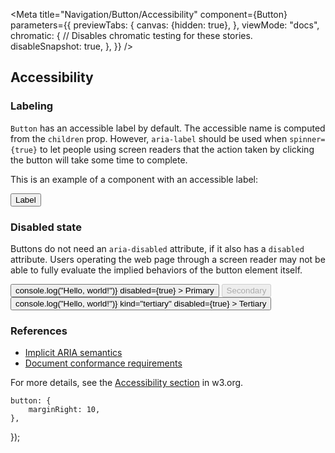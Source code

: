 

<Meta
    title="Navigation/Button/Accessibility"
    component={Button}
    parameters={{
        previewTabs: {
            canvas: {hidden: true},
        },
        viewMode: "docs",
        chromatic: {
            // Disables chromatic testing for these stories.
            disableSnapshot: true,
        },
    }}
/>


## Accessibility

### Labeling

`Button` has an accessible label by default. The accessible name is computed from
the `children` prop. However, `aria-label` should be used when `spinner={true}`
to let people using screen readers that the action taken by clicking the button
will take some time to complete.

This is an example of a component with an accessible label:

<Canvas>
    <Story name="Labeling">
        <View>
            <Button spinner={true} aria-label="The action is being saved...">
                Label
            </Button>
        </View>
    </Story>
</Canvas>

### Disabled state

Buttons do not need an `aria-disabled` attribute, if it also has a `disabled`
attribute. Users operating the web page through a screen reader may not be able
to fully evaluate the implied behaviors of the button element itself.

<Canvas>
    <Story name="Disabled state">
        <View style={{flexDirection: "row"}}>
            <Button
                style={styles.button}
                onClick={(e) => console.log("Hello, world!")}
                disabled={true}
            >
                Primary
            </Button>
            <Button
                style={styles.button}
                href={"/foo"}
                kind="secondary"
                disabled={true}
            >
                Secondary
            </Button>
            <Button
                style={styles.button}
                onClick={(e) => console.log("Hello, world!")}
                kind="tertiary"
                disabled={true}
            >
                Tertiary
            </Button>
        </View>
    </Story>
</Canvas>

### References

- [Implicit ARIA semantics](https://www.w3.org/TR/wai-aria-1.1/#implicit_semantics)
- [Document conformance requirements](https://www.w3.org/TR/html-aria/#document-conformance-requirements-for-use-of-aria-attributes-in-html)

For more details, see the [Accessibility section](https://www.w3.org/TR/wai-aria-practices-1.1/#button) in w3.org.

    button: {
        marginRight: 10,
    },
});
